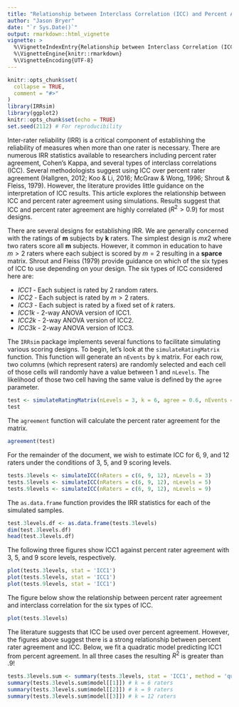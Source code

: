 ```yaml
---
title: "Relationship between Interclass Correlation (ICC) and Percent Agreement"
author: "Jason Bryer"
date: "`r Sys.Date()`"
output: rmarkdown::html_vignette
vignette: >
  %\VignetteIndexEntry{Relationship between Interclass Correlation (ICC) and Percent Agreement}
  %\VignetteEngine{knitr::rmarkdown}
  %\VignetteEncoding{UTF-8}
---
```


```r
knitr::opts_chunk$set(
  collapse = TRUE,
  comment = "#>"
)
library(IRRsim)
library(ggplot2)
knitr::opts_chunk$set(echo = TRUE)
set.seed(2112) # For reproducibility
```

Inter-rater reliability (IRR) is a critical component of establishing the reliability of measures when more than one rater is necessary. There are numerous IRR statistics available to researchers including percent rater agreement, Cohen's Kappa, and several types of interclass correlations (ICC). Several methodologists suggest using ICC over percent rater agreement (Hallgren, 2012; Koo & Li, 2016; McGraw & Wong, 1996; Shrout & Fleiss, 1979). However, the literature provides little guidance on the interpretation of ICC results. This article explores the relationship between ICC and percent rater agreement using simulations. Results suggest that ICC and percent rater agreement are highly correlated ($R^2 > 0.9$) for most designs.



There are several designs for establishing IRR. We are generally concerned with the ratings of **m** subjects by **k** raters. The simplest design is $m x 2$ where two raters score all **m** subjects. However, it common in education to have $m > 2$ raters where each subject is scored by $m = 2$ resulting in a **sparce** matrix. Shrout and Fleiss (1979) provide guidance on which of the six types of ICC to use depending on your design. The six types of ICC considered here are:

* *ICC1* - Each subject is rated by 2 random raters.
* *ICC2* - Each subject is rated by $m > 2$ raters.
* *ICC3* - Each subject is rated by a fixed set of *k* raters.
* *ICC1k* - 2-way ANOVA version of ICC1.
* *ICC2k* - 2-way ANOVA version of ICC2.
* *ICC3k* - 2-way ANOVA version of ICC3.

The `IRRsim` package implements several functions to facilitate simulating various scoring designs. To begin, let's look at the `simulateRatingMatrix` function. This function will generate an `nEvents` by `k` matrix. For each row, two columns (which represent raters) are randomly selected and each cell of those cells will randomly have a value between 1 and `nLevels`. The likelihood of those two cell having the same value is defined by the `agree` parameter.

```r
test <- simulateRatingMatrix(nLevels = 3, k = 6, agree = 0.6, nEvents = 10)
test
```

The `agreement` function will calculate the percent rater agreement for the matrix. 

```r
agreement(test)
```

For the remainder of the document, we wish to estimate ICC for 6, 9, and 12 raters under the conditions of 3, 5, and 9 scoring levels.

```r
tests.3levels <- simulateICC(nRaters = c(6, 9, 12), nLevels = 3)
tests.5levels <- simulateICC(nRaters = c(6, 9, 12), nLevels = 5)
tests.9levels <- simulateICC(nRaters = c(6, 9, 12), nLevels = 9)
```

The `as.data.frame` function provides the IRR statistics for each of the simulated samples.

```r
test.3levels.df <- as.data.frame(tests.3levels)
dim(test.3levels.df)
head(test.3levels.df)
```


The following three figures show ICC1 against percent rater agreement with 3, 5, and 9 score levels, respectively.

```r
plot(tests.3levels, stat = 'ICC1')
plot(tests.5levels, stat = 'ICC1')
plot(tests.9levels, stat = 'ICC1')
```

The figure below show the relationship between percent rater agreement and interclass correlation for the six types of ICC.

```r
plot(tests.3levels)
```

The literature suggests that ICC be used over percent agreement. However, the figures above suggest there is a strong relationship between percent rater agreement and ICC. Below, we fit a quadratic model predicting ICC1 from percent agreement. In all three cases the resulting $R^2$ is greater than .9!

```r
tests.3levels.sum <- summary(tests.3levels, stat = 'ICC1', method = 'quadratic')
summary(tests.3levels.sum$model[[1]]) # k = 6 raters
summary(tests.3levels.sum$model[[2]]) # k = 9 raters
summary(tests.3levels.sum$model[[3]]) # k = 12 raters
```
